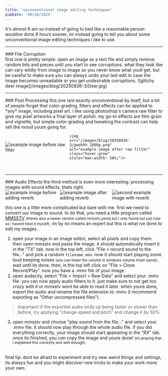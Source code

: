 ```yaml
---
title: 'unconventional image editing techniques'
pubDate: '09/26/2025'
---
```

it's almost 6 am so instead of going to bed like a reasonable person wouldve done 8 hours sooner, im instead going to tell you about some unconventional image editing techniques i like to use. 
<br/>
<hr class="dashed"/>
### File Corruption
<div style="height:5px"/>
first one is pretty simple: open an image as a text file and simply remove random bits and pieces until you start to see corruptions. what they look like can vary wildly from image to image so you never know what youll get. but be careful to make sure you can always undo your last edit in case the image becomes unreadable or you get undesirable corruptions.
![glitchy deer image](/images/blog/20250926-3/Deer.jpg)
<br/>


<hr class="dashed"/>
### Post Processing
this one isnt exactly unconventional by itself, but a lot of people forget that color-grading, filters and effects can be applied to *any* image, including pixel art. i like using photoshop's camera raw filter to give my pixel artworks a final layer of polish. my go-to effects are film-grain and vignette, but simple color-grading and tweaking the contrast can help sell the mood youre going for. 
<div class="flow-right" style="display: flex; align-items: center; justify-content: center; gap: 5px;">
	<img 
	src="/images/blog/20250926-3/gwehhh_nopost_1080p.png" 
	alt="example image before raw filter"
	class="hover-grow"
	style="max-width: 50%;"/>
	
	<img 
	src="/images/blog/20250926-3/gwehhh_1080p.png" 
	alt="example image after raw filter"
	class="hover-grow"
	style="max-width: 50%;"/>
</div>
<br/>

<hr class="dashed"/>
### Audio Effects
the third method is even more interesting: processing images with sound effects. thats right. 

<div class="flow-right" style="display: flex; align-items: center; justify-content: center; gap: 5px;">
	<img 
	src="/images/blog/20250926-3/theres nothing i can do.png" 
	alt="example image before adding reverb"
	style="max-height: 200px;"/>
	<img 
	src="/images/blog/20250926-3/theres nothing i can do echo.png" 
	alt="example image after adding reverb"
	style="max-height: 200px;"/>
	<img 
	src="/images/blog/20250926-3/gwehhh_delay_square.png" 
	alt="second example image with reverb"
	style="max-height: 200px;"/>
</div>

this one is a little more complicated but bare with me. first we need to convert our image to sound. to do that, you need a little program called [MMSSTV](https://hamsoft.ca/pages/mmsstv.php) <small>(theres also a newer version called mmsstv_yoniq but i only found out just now so i havent tried it myself)</small>. im by no means an expert but this is what ive done to edit my images. 
1. open your image in an image editor, select all pixels and copy them. then open mmsstv and paste the image. it should automatically insert it in the "TX" tab. now in the top left, click "File > record sound to the file..." and pick a random `filename.mmv`. now it *should* start playing some loud beeping noises <small>(you can lower the volume in windows volume mixer panel)</small>. wait until its done. then, in the top left click on "File > Close Record/Play". now you have a .mmv file of your image. 
2. open audacity, select "File > Import > Raw Data" and select your .mmv file. you can now apply audio filters to it. just make sure to not get too crazy with it or mmsstv wont be able to read it later. when youre done, export the audio and rename the file extension to .mmv (i recommend exporting as "Other uncompressed files"). 
> Important!
> if the exported audio ends up being faster or slower than before, try applying "change speed and pitch" and change it by 50%
3. open mmsstv and choose "play sound from the file..." and select your .mmv file. it should now play through the whole audio file. if you did everything correctly, your image should start appearing in the "RX" tab. once its finished, you can copy the image and youre done! <small>(im praying that i explained this correctly and well enough)</small>

<br/>
final tip: dont be afraid to experiment and try new weird things and settings, its always fun and you might discover new tricks to make your work more your own.